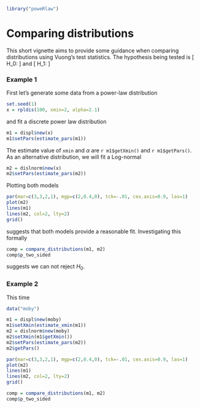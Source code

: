 <!--
%\VignetteEngine{knitr::knitr}
%\VignetteIndexEntry{An Introduction to the pkg package}
-->
  

```r
library("poweRlaw")
```
Comparing distributions
=======================
  
This short vignette aims to provide some guidance when comparing
distributions using Vuong's test statistics. The hypothesis being tested 
is
\[
H_0: \text{Both distributions are equally far from the true distribution}
\]
and
\[
H_1: \text{One of the test distributions is closer to the true distribution.}
\]

### Example 1

First let's generate some data from a power-law distribution
```r
set.seed(1)
x = rpldis(100, xmin=2, alpha=2.1)
```
and fit a discrete power law distribution
```r
m1 = displ$new(x)
m1$setPars(estimate_pars(m1))
```
The estimate value of `xmin` and $\alpha$ are `r m1$getXmin()` and `r m1$getPars()`. As an alternative distribution, we will fit a Log-normal
```r
m2 = dislnorm$new(x)
m2$setPars(estimate_pars(m2))
```
Plotting both models
```r
par(mar=c(3,3,2,1), mgp=c(2,0.4,0), tck=-.01, cex.axis=0.9, las=1)
plot(m2)
lines(m1)
lines(m2, col=2, lty=2)
grid()
```
suggests that both models provide a reasonable fit. Investigating this formally 
```r
comp = compare_distributions(m1, m2)
comp$p_two_sided
```
suggests  we can not reject $H_0$. 

### Example 2

This time 
```r
data("moby")
```

```r
m1 = displ$new(moby)
m1$setXmin(estimate_xmin(m1))
m2 = dislnorm$new(moby)
m2$setXmin(m1$getXmin())
m2$setPars(estimate_pars(m2))
m2$getPars()
```
```r
par(mar=c(3,3,2,1), mgp=c(2,0.4,0), tck=-.01, cex.axis=0.9, las=1)
plot(m2)
lines(m1)
lines(m2, col=2, lty=2)
grid()
```


```r
comp = compare_distributions(m1, m2)
comp$p_two_sided
```










